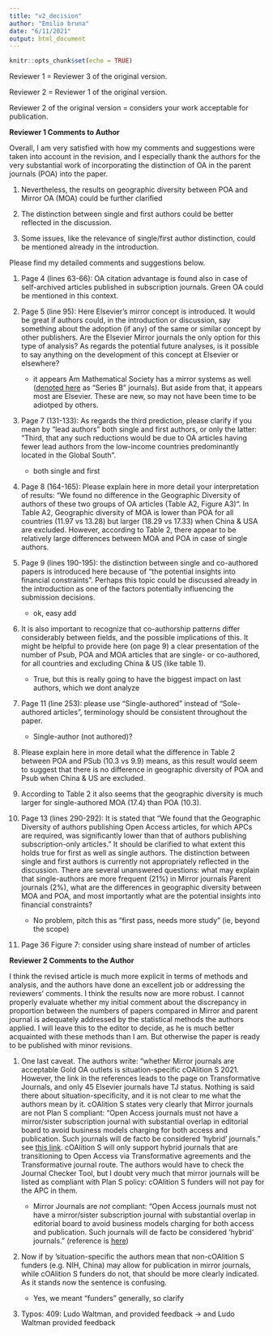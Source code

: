 ```yaml
---
title: "v2_decision"
author: "Emilio bruna"
date: "6/11/2021"
output: html_document
---
```


```r
knitr::opts_chunk$set(echo = TRUE)
```

Reviewer 1 = Reviewer 3 of the original version.

Reviewer 2 = Reviewer 1 of the original version. 

Reviewer 2 of the original version = considers your work acceptable for publication.


**Reviewer 1 Comments to Author**

Overall, I am very satisfied with how my comments and suggestions were taken into account in the revision, and I especially thank the authors for the very substantial work of incorporating the distinction of OA in the parent journals (POA) into the paper. 

1. Nevertheless, the results on geographic diversity between POA and Mirror OA (MOA) could be further clarified


2. The distinction between single and first authors could be better reflected in the discussion.


3. Some issues, like the relevance of single/first author distinction, could be mentioned already in the introduction. 


Please find my detailed comments and suggestions below. 

1. Page 4 (lines 63-66): OA citation advantage is found also in case of self-archived articles published in subscription journals. Green OA could be mentioned in this context. 


2. Page 5 (line 95): Here Elsevier’s mirror concept is introduced. It would be great if authors could, in the introduction or discussion, say something about the adoption (if any) of the same or similar concept by other publishers. Are the Elsevier Mirror journals the only option for this type of analysis? As regards the potential future analyses, is it possible to say anything on the development of this concept at Elsevier or elsewhere? 

    * it appears Am Mathematical Society has a mirror systems as well ([denoted here](https://www.ams.org/journals) as "Series B" journals). But aside from that, it appears most are Elsevier. These are new, so may not have been time to be adiotped by others.

3. Page 7 (131-133): As regards the third prediction, please clarify if you mean by “lead authors” both single and first authors, or only the latter: “Third, that any such reductions would be due to OA articles having fewer lead authors from the low-income countries predominantly located in the Global South”. 

    * both single and first

4. Page 8 (164-165): Please explain here in more detail your interpretation of results: “We found no difference in the Geographic Diversity of authors of these two groups of OA articles (Table A2, Figure A3)“. In Table A2, Geographic diversity of MOA is lower than POA for all countries (11.97 vs 13.28) but larger (18.29 vs 17.33) when China & USA are excluded. However, according to Table 2, there appear to be relatively large differences between MOA and POA in case of single authors. 



5. Page 9 (lines 190-195): the distinction between single and co-authored papers is introduced here because of “the potential insights into financial constraints”. Perhaps this topic could be discussed already in the introduction as one of the factors potentially influencing the submission decisions. 

    * ok, easy add
    
6. It is also important to recognize that co-authorship patterns differ considerably between fields, and the possible implications of this. It might be helpful to provide here (on page 9) a clear presentation of the number of Psub, POA and MOA articles that are single- or co-authored, for all countries and excluding China & US (like table 1). 

    * True, but this is really going to have the biggest impact on last authors, which we dont analyze

7. Page 11 (line 253): please use “Single-authored” instead of “Sole-authored articles”, terminology should be consistent throughout the paper. 

    * Single-author (not authored)?

8. Please explain here in more detail what the difference in Table 2 between POA and PSub (10.3 vs 9.9) means, as this result would seem to suggest that there is no difference in geographic diversity of POA and Psub when China & US are excluded. 


9. According to Table 2 it also seems that the geographic diversity is much larger for single-authored MOA (17.4) than POA (10.3). 



10. Page 13 (lines 290-292): It is stated that “We found that the Geographic Diversity of authors publishing Open Access articles, for which APCs are required, was significantly lower than that of authors publishing subscription-only articles.” It should be clarified to what extent this holds true for first as well as single authors. The distinction between single and first authors is currently not appropriately reflected in the discussion. There are several unanswered questions: what may explain that single-authors are more frequent (21%) in Mirror journals Parent journals (2%), what are the differences in geographic diversity between MOA and POA, and most importantly what are the potential insights into financial constraints? 

    * No problem, pitch this as "first pass, needs more study" (ie, beyond the scope)

11.  Page 36 Figure 7: consider using share instead of number of articles 



**Reviewer 2 Comments to the Author**

I think the revised article is much more explicit in terms of methods and analysis, and the authors have done an excellent job or addressing the reviewers’ comments. I think the results now are more robust.  I cannot properly evaluate whether my initial comment about the discrepancy in proportion between the numbers of papers compared in Mirror and parent journal is adequately addressed by the statistical methods the authors applied. I will leave this to the editor to decide, as he is much better acquainted with these methods than I am. But otherwise the paper is ready to be published with minor revisions. 

1. One last caveat. The authors write: “whether Mirror journals are acceptable Gold OA outlets is situation-specific cOAlition S 2021. However, the link in the references leads to the page on Transformative Journals, and only 45 Elsevier journals have TJ status. Nothing is said there about situation-specificity, and it is not clear to me what the authors mean by it. cOAlition S states very clearly that Mirror journals are not Plan S compliant: “Open Access journals must not have a mirror/sister subscription journal with substantial overlap in editorial board to avoid business models charging for both access and publication. Such journals will de facto be considered ‘hybrid’ journals.” see [this link](https://urldefense.proofpoint.com/v2/url?u=https-3A__www.coalition-2Ds.org_technical-2Dguidance-5Fand-5Frequirements&d=DwIFaQ&c=sJ6xIWYx-zLMB3EPkvcnVg&r=hPRQO-QHqXhD8p9F43Mezw&m=2G0oxouG2X4NKct6mN0Ukg199kFPlUsbAOZLYvFFEDM&s=-6D1ss9N4AytzBFNnGJUnrmYJvy7ObdlqYhmum9Ebew&e=). cOAlition S will only support hybrid journals that are transitioning to Open Access via Transformative agreements and the Transformative journal route. The authors would have to check the Journal Checker Tool, but I doubt very much that mirror journals will be listed as compliant with Plan S policy: cOAlition S funders will not pay for the APC in them. 

    * Mirror Journals are *not* compliant: "Open Access journals must not have a mirror/sister subscription journal with substantial overlap in editorial board to avoid business models charging for both access and publication. Such journals will de facto be considered ‘hybrid’ journals." (reference is [here](https://www.coalition-s.org/addendum-to-the-coalition-s-guidance-on-the-implementation-of-plan-s/principles-and-implementation/)) 


2. Now if by ’situation-specific the authors mean that non-cOAlition S funders (e.g. NIH, China) may allow for publication in mirror journals, while cOAlition S funders do not, that should be more clearly indicated. As it stands now the sentence is confusing. 

    * Yes, we meant "funders"  generally, so clarify

3. Typos: 409: Ludo Waltman, and provided feedback -> and Ludo Waltman provided feedback